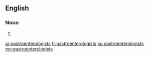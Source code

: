 ==English==

===Noun===
{{head|en|plural}}

# {{plural of|gastroenterologist|lang=en}}

[[ar:gastroenterologists]]
[[fr:gastroenterologists]]
[[ku:gastroenterologists]]
[[my:gastroenterologists]]